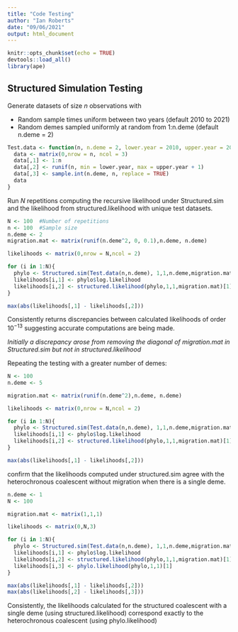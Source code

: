 ```yaml
---
title: "Code Testing"
author: "Ian Roberts"
date: "09/06/2021"
output: html_document
---
```


```r
knitr::opts_chunk$set(echo = TRUE)
devtools::load_all()
library(ape)
```

## Structured Simulation Testing
Generate datasets of size $n$ observations with

  * Random sample times uniform between two years (default 2010 to 2021)
  * Random demes sampled uniformly at random from 1:n.deme (default n.deme = 2)

```r
Test.data <- function(n, n.deme = 2, lower.year = 2010, upper.year = 2021){
  data <- matrix(0,nrow = n, ncol = 3)
  data[,1] <- 1:n
  data[,2] <- runif(n, min = lower.year, max = upper.year + 1)
  data[,3] <- sample.int(n.deme, n, replace = TRUE)
  data
}
```

Run $N$ repetitions computing the recursive likelihood under Structured.sim and the likelihood from structured.likelihood with unique test datasets.
```r
N <- 100  #Number of repetitions
n <- 100  #Sample size
n.deme <- 2
migration.mat <- matrix(runif(n.deme^2, 0, 0.1),n.deme, n.deme)

likelihoods <- matrix(0,nrow = N,ncol = 2)

for (i in 1:N){
  phylo <- Structured.sim(Test.data(n,n.deme), 1,1,n.deme,migration.mat,FALSE)
  likelihoods[i,1] <- phylo$log.likelihood
  likelihoods[i,2] <- structured.likelihood(phylo,1,1,migration.mat)[1]
}

max(abs(likelihoods[,1] - likelihoods[,2]))
```
Consistently returns discrepancies between calculated likelihoods of order $10^{-13}$ suggesting accurate computations are being made.

*Initially a discrepancy arose from removing the diagonal of migration.mat in Structured.sim but not in structured.likelihood*

Repeating the testing with a greater number of demes:
```r
N <- 100
n.deme <- 5

migration.mat <- matrix(runif(n.deme^2),n.deme, n.deme)

likelihoods <- matrix(0,nrow = N,ncol = 2)

for (i in 1:N){
  phylo <- Structured.sim(Test.data(n,n.deme), 1,1,n.deme,migration.mat,FALSE)
  likelihoods[i,1] <- phylo$log.likelihood
  likelihoods[i,2] <- structured.likelihood(phylo,1,1,migration.mat)[1]
}

max(abs(likelihoods[,1] - likelihoods[,2]))
```

confirm that the likelihoods computed under structured.sim agree with the heterochronous coalescent without migration when there is a single deme.
```r
n.deme <- 1
N <- 100

migration.mat <- matrix(1,1,1)

likelihoods <- matrix(0,N,3)

for (i in 1:N){
  phylo <- Structured.sim(Test.data(n,n.deme), 1,1,n.deme,migration.mat,FALSE)
  likelihoods[i,1] <- phylo$log.likelihood
  likelihoods[i,2] <- structured.likelihood(phylo,1,1,migration.mat)[1]
  likelihoods[i,3] <- phylo.likelihood(phylo,1,1)[1]
}

max(abs(likelihoods[,1] - likelihoods[,2]))
max(abs(likelihoods[,2] - likelihoods[,3]))
```

Consistently, the likelihoods calculated for the structured coalescent with a single deme (using structured.likelihood) correspond exactly to the heterochronous coalescent (using phylo.likelihood)
